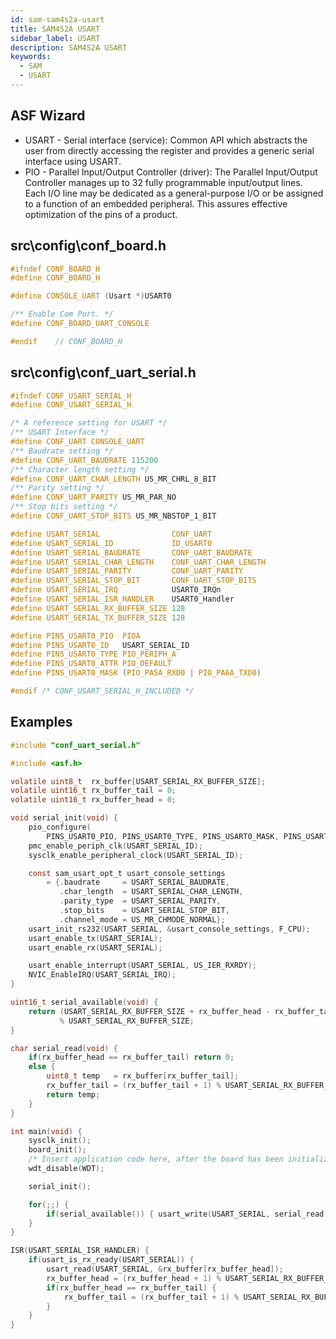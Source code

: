 ```yaml
---
id: sam-sam4s2a-usart
title: SAM4S2A USART
sidebar_label: USART
description: SAM4S2A USART
keywords:
  - SAM
  - USART
---
```


## ASF Wizard

- USART - Serial interface (service): Common API which abstracts the user from directly accessing the register and provides a generic serial interface using USART.
- PIO - Parallel Input/Output Controller (driver): The Parallel Input/Output Controller manages up to 32 fully programmable input/output lines. Each I/O line may be dedicated as a general-purpose I/O or be assigned to a function of an embedded peripheral. This assures effective optimization of the pins of a product.

## src\config\conf_board.h

```c
#ifndef CONF_BOARD_H
#define CONF_BOARD_H

#define CONSOLE_UART (Usart *)USART0

/** Enable Com Port. */
#define CONF_BOARD_UART_CONSOLE

#endif    // CONF_BOARD_H
```

## src\config\conf_uart_serial.h

```c
#ifndef CONF_USART_SERIAL_H
#define CONF_USART_SERIAL_H

/* A reference setting for USART */
/** USART Interface */
#define CONF_UART CONSOLE_UART
/** Baudrate setting */
#define CONF_UART_BAUDRATE 115200
/** Character length setting */
#define CONF_UART_CHAR_LENGTH US_MR_CHRL_8_BIT
/** Parity setting */
#define CONF_UART_PARITY US_MR_PAR_NO
/** Stop bits setting */
#define CONF_UART_STOP_BITS US_MR_NBSTOP_1_BIT

#define USART_SERIAL                CONF_UART
#define USART_SERIAL_ID             ID_USART0
#define USART_SERIAL_BAUDRATE       CONF_UART_BAUDRATE
#define USART_SERIAL_CHAR_LENGTH    CONF_UART_CHAR_LENGTH
#define USART_SERIAL_PARITY         CONF_UART_PARITY
#define USART_SERIAL_STOP_BIT       CONF_UART_STOP_BITS
#define USART_SERIAL_IRQ            USART0_IRQn
#define USART_SERIAL_ISR_HANDLER    USART0_Handler
#define USART_SERIAL_RX_BUFFER_SIZE 128
#define USART_SERIAL_TX_BUFFER_SIZE 128

#define PINS_USART0_PIO  PIOA
#define PINS_USART0_ID   USART_SERIAL_ID
#define PINS_USART0_TYPE PIO_PERIPH_A
#define PINS_USART0_ATTR PIO_DEFAULT
#define PINS_USART0_MASK (PIO_PA5A_RXD0 | PIO_PA6A_TXD0)

#endif /* CONF_USART_SERIAL_H_INCLUDED */
```

## Examples

```c
#include "conf_uart_serial.h"

#include <asf.h>

volatile uint8_t  rx_buffer[USART_SERIAL_RX_BUFFER_SIZE];
volatile uint16_t rx_buffer_tail = 0;
volatile uint16_t rx_buffer_head = 0;

void serial_init(void) {
    pio_configure(
        PINS_USART0_PIO, PINS_USART0_TYPE, PINS_USART0_MASK, PINS_USART0_ATTR);
    pmc_enable_periph_clk(USART_SERIAL_ID);
    sysclk_enable_peripheral_clock(USART_SERIAL_ID);

    const sam_usart_opt_t usart_console_settings
        = {.baudrate     = USART_SERIAL_BAUDRATE,
           .char_length  = USART_SERIAL_CHAR_LENGTH,
           .parity_type  = USART_SERIAL_PARITY,
           .stop_bits    = USART_SERIAL_STOP_BIT,
           .channel_mode = US_MR_CHMODE_NORMAL};
    usart_init_rs232(USART_SERIAL, &usart_console_settings, F_CPU);
    usart_enable_tx(USART_SERIAL);
    usart_enable_rx(USART_SERIAL);

    usart_enable_interrupt(USART_SERIAL, US_IER_RXRDY);
    NVIC_EnableIRQ(USART_SERIAL_IRQ);
}

uint16_t serial_available(void) {
    return (USART_SERIAL_RX_BUFFER_SIZE + rx_buffer_head - rx_buffer_tail)
           % USART_SERIAL_RX_BUFFER_SIZE;
}

char serial_read(void) {
    if(rx_buffer_head == rx_buffer_tail) return 0;
    else {
        uint8_t temp   = rx_buffer[rx_buffer_tail];
        rx_buffer_tail = (rx_buffer_tail + 1) % USART_SERIAL_RX_BUFFER_SIZE;
        return temp;
    }
}

int main(void) {
    sysclk_init();
    board_init();
    /* Insert application code here, after the board has been initialized. */
    wdt_disable(WDT);

    serial_init();

    for(;;) {
        if(serial_available()) { usart_write(USART_SERIAL, serial_read()); }
    }
}

ISR(USART_SERIAL_ISR_HANDLER) {
    if(usart_is_rx_ready(USART_SERIAL)) {
        usart_read(USART_SERIAL, &rx_buffer[rx_buffer_head]);
        rx_buffer_head = (rx_buffer_head + 1) % USART_SERIAL_RX_BUFFER_SIZE;
        if(rx_buffer_head == rx_buffer_tail) {
            rx_buffer_tail = (rx_buffer_tail + 1) % USART_SERIAL_RX_BUFFER_SIZE;
        }
    }
}
```
